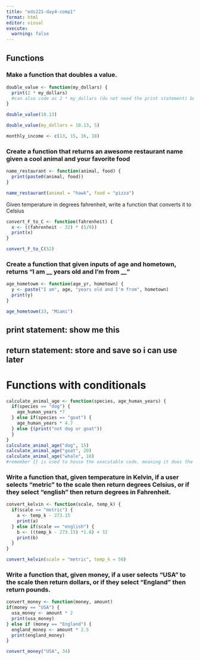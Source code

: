 ```yaml
---
title: "eds221-day4-comp1"
format: html
editor: visual
execute: 
  warning: false
---
```


## Functions

### Make a function that doubles a value.

```r
double_value <- function(my_dollars) {
  print(2 * my_dollars)
  #can also code as 2 * my_dollars (do not need the print statement) but this is storing it as well
}
```

```r
double_value(10.13)
```

```r
double_value(my_dollars = 10.13, 5)

monthly_income <- c(13, 15, 16, 18)
```

### Create a function that returns an awesome restaurant name given a cool animal and your favorite food

```r
name_restaurant <- function(animal, food) {
  print(paste0(animal, food))
}

name_restaurant(animal = "hawk", food = "pizza")
```

Given temperature in degrees fahrenheit, write a function that converts it to Celsius

```r
convert_F_to_C <- function(fahrenheit) {
  x <- ((fahrenheit - 32) * (5/9))
  print(x)
}

convert_F_to_C(52)
```

### Create a function that given inputs of age and hometown, returns "I am \_\_ years old and I'm from \_\_"

```r
age_hometowm <- function(age_yr, hometown) {
  y <- paste("I am", age, "years old and I'm from", hometown)
  print(y)
}

age_hometowm(33, "Miami")
```

## print statement: show me this

## return statement: store and save so i can use later

# Functions with conditionals

```r
calculate_animal_age <- function(species, age_human_years) {
  if(species == "dog") {
    age_human_years *7
  } else if(species == "goat") {
    age_human_years * 4.7
  } else {(print("not dog or goat"))
  }
}
calculate_animal_age("dog", 15)
calculate_animal_age("goat", 20)
calculate_animal_age("whale", 10)
#remember {} is used to house the executable code, meaning it does the calculations or whatever you want it to do
```

### Write a function that, given temperature in Kelvin, if a user selects "metric" to the scale then return degrees Celsius, or if they select "english" then return degrees in Fahrenheit.

```r
convert_kelvin <- function(scale, temp_k) {
  if(scale == "metric") {
    a <- temp_k - 273.15
    print(a)
  } else if(scale == "english") {
    b <- ((temp_k - 273.15) *1.8) + 32
    print(b)
  }
}

convert_kelvin(scale = "metric", temp_k = 50)
```

### Write a function that, given money, if a user selects "USA" to the scale then return dollars, or if they select "England" then return pounds.

```r
convert_money <- function(money, amount)
if(money == "USA") {
  usa_money <- amount * 2
  print(usa_money)
} else if (money == "England") {
  england_money <- amount * 2.5
  print(england_money)
}

convert_money("USA", 34)
```





